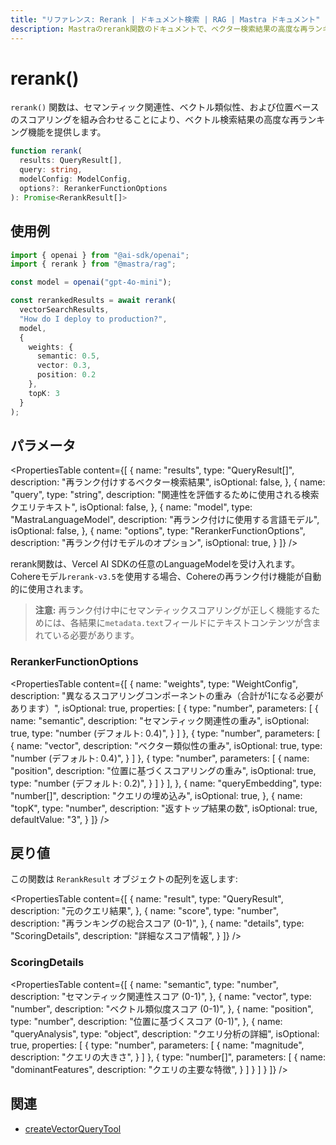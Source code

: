 ```yaml
---
title: "リファレンス: Rerank | ドキュメント検索 | RAG | Mastra ドキュメント"
description: Mastraのrerank関数のドキュメントで、ベクター検索結果の高度な再ランキング機能を提供します。
---
```


# rerank()

`rerank()` 関数は、セマンティック関連性、ベクトル類似性、および位置ベースのスコアリングを組み合わせることにより、ベクトル検索結果の高度な再ランキング機能を提供します。

```typescript
function rerank(
  results: QueryResult[],
  query: string,
  modelConfig: ModelConfig,
  options?: RerankerFunctionOptions
): Promise<RerankResult[]>
```

## 使用例

```typescript
import { openai } from "@ai-sdk/openai";
import { rerank } from "@mastra/rag";

const model = openai("gpt-4o-mini");

const rerankedResults = await rerank(
  vectorSearchResults,
  "How do I deploy to production?",
  model,
  {
    weights: {
      semantic: 0.5,
      vector: 0.3,
      position: 0.2
    },
    topK: 3
  }
);
```

## パラメータ

<PropertiesTable
  content={[
    {
      name: "results",
      type: "QueryResult[]",
      description: "再ランク付けするベクター検索結果",
      isOptional: false,
    },
    {
      name: "query",
      type: "string",
      description: "関連性を評価するために使用される検索クエリテキスト",
      isOptional: false,
    },
    {
      name: "model",
      type: "MastraLanguageModel",
      description: "再ランク付けに使用する言語モデル",
      isOptional: false,
    },
    {
      name: "options",
      type: "RerankerFunctionOptions",
      description: "再ランク付けモデルのオプション",
      isOptional: true,
    }
  ]}
/>

rerank関数は、Vercel AI SDKの任意のLanguageModelを受け入れます。Cohereモデル`rerank-v3.5`を使用する場合、Cohereの再ランク付け機能が自動的に使用されます。

> **注意:** 再ランク付け中にセマンティックスコアリングが正しく機能するためには、各結果に`metadata.text`フィールドにテキストコンテンツが含まれている必要があります。

### RerankerFunctionOptions

<PropertiesTable
  content={[
    {
      name: "weights",
      type: "WeightConfig",
      description: "異なるスコアリングコンポーネントの重み（合計が1になる必要があります）",
      isOptional: true,
      properties: [
        {
          type: "number",
          parameters: [
            {
              name: "semantic",
              description: "セマンティック関連性の重み",
              isOptional: true,
              type: "number (デフォルト: 0.4)",
            }
          ]
        },
        {
          type: "number",
          parameters: [
            {
              name: "vector",
              description: "ベクター類似性の重み",
              isOptional: true,
              type: "number (デフォルト: 0.4)",
            }
          ]
        },
        {
          type: "number",
          parameters: [
            {
              name: "position",
              description: "位置に基づくスコアリングの重み",
              isOptional: true,
              type: "number (デフォルト: 0.2)",
            }
          ]
        }
      ],
    },
    {
      name: "queryEmbedding",
      type: "number[]",
      description: "クエリの埋め込み",
      isOptional: true,
    },
    {
      name: "topK",
      type: "number",
      description: "返すトップ結果の数",
      isOptional: true,
      defaultValue: "3",
    }
  ]}
/>

## 戻り値

この関数は `RerankResult` オブジェクトの配列を返します:

<PropertiesTable
  content={[
    {
      name: "result",
      type: "QueryResult",
      description: "元のクエリ結果",
    },
    {
      name: "score",
      type: "number",
      description: "再ランキングの総合スコア (0-1)",
    },
    {
      name: "details",
      type: "ScoringDetails",
      description: "詳細なスコア情報",
    }
  ]}
/>

### ScoringDetails

<PropertiesTable
  content={[
    {
      name: "semantic",
      type: "number",
      description: "セマンティック関連性スコア (0-1)",
    },
    {
      name: "vector",
      type: "number",
      description: "ベクトル類似度スコア (0-1)",
    },
    {
      name: "position",
      type: "number",
      description: "位置に基づくスコア (0-1)",
    },
    {
      name: "queryAnalysis",
      type: "object",
      description: "クエリ分析の詳細",
      isOptional: true,
      properties: [
        {
          type: "number",
          parameters: [
            {
              name: "magnitude",
              description: "クエリの大きさ",
            }
          ]
        },
        {
          type: "number[]",
          parameters: [
            {
              name: "dominantFeatures",
              description: "クエリの主要な特徴",
            }
          ]
        }
      ]
    }
  ]}
/>

## 関連

- [createVectorQueryTool](../tools/vector-query-tool)
